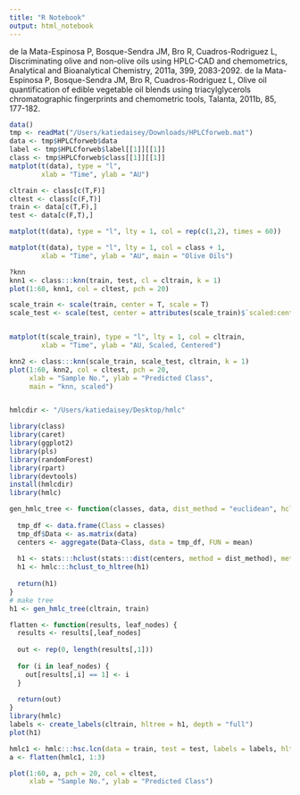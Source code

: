 ```yaml
---
title: "R Notebook"
output: html_notebook
---
```




de la Mata-Espinosa P, Bosque-Sendra JM, Bro R, Cuadros-Rodriguez L, Discriminating olive and non-olive oils using HPLC-CAD and chemometrics, Analytical and Bioanalytical Chemistry, 2011a, 399, 2083-2092.
de la Mata-Espinosa P, Bosque-Sendra JM, Bro R, Cuadros-Rodriguez L, Olive oil quantification of edible vegetable oil blends using triacylglycerols chromatographic fingerprints and chemometric tools, Talanta, 2011b, 85, 177-182.

```r
data()
tmp <- readMat("/Users/katiedaisey/Downloads/HPLCforweb.mat")
data <- tmp$HPLCforweb$data
label <- tmp$HPLCforweb$label[[1]][[1]]
class <- tmp$HPLCforweb$class[[1]][[1]]
matplot(t(data), type = "l",
        xlab = "Time", ylab = "AU")
```

```r
cltrain <- class[c(T,F)]
cltest <- class[c(F,T)]
train <- data[c(T,F),]
test <- data[c(F,T),]

matplot(t(data), type = "l", lty = 1, col = rep(c(1,2), times = 60))
```




```r
matplot(t(data), type = "l", lty = 1, col = class + 1,
        xlab = "Time", ylab = "AU", main = "Olive Oils")
```






```r
?knn
knn1 <- class:::knn(train, test, cl = cltrain, k = 1)
plot(1:60, knn1, col = cltest, pch = 20)
```



```r
scale_train <- scale(train, center = T, scale = T)
scale_test <- scale(test, center = attributes(scale_train)$`scaled:center`, scale = attributes(scale_train)$`scaled:scale`)


matplot(t(scale_train), type = "l", lty = 1, col = cltrain,
        xlab = "Time", ylab = "AU, Scaled, Centered")
```

```r
knn2 <- class:::knn(scale_train, scale_test, cltrain, k = 1)
plot(1:60, knn2, col = cltest, pch = 20,
     xlab = "Sample No.", ylab = "Predicted Class",
     main = "knn, scaled")
```


```r

```




```r
hmlcdir <- "/Users/katiedaisey/Desktop/hmlc"

library(class)
library(caret)
library(ggplot2)
library(pls)
library(randomForest)
library(rpart)
library(devtools)
install(hmlcdir)
library(hmlc)
```



```r
gen_hmlc_tree <- function(classes, data, dist_method = "euclidean", hclust_method = "ward.D2") {
  
  tmp_df <- data.frame(Class = classes)
  tmp_df$Data <- as.matrix(data)
  centers <- aggregate(Data~Class, data = tmp_df, FUN = mean)
  
  h1 <- stats:::hclust(stats:::dist(centers, method = dist_method), method = hclust_method)
  h1 <- hmlc:::hclust_to_hltree(h1)
  
  return(h1)
}
# make tree
h1 <- gen_hmlc_tree(cltrain, train)

flatten <- function(results, leaf_nodes) {
  results <- results[,leaf_nodes]
  
  out <- rep(0, length(results[,1]))
  
  for (i in leaf_nodes) {
    out[results[,i] == 1] <- i
  }
  
  return(out)
}  
library(hmlc)
labels <- create_labels(cltrain, hltree = h1, depth = "full")
plot(h1)
```


```r
hmlc1 <- hmlc:::hsc.lcn(data = train, test = test, labels = labels, hltree = h1, policy = "siblings", classifier = "randomForest", k = 1)
a <- flatten(hmlc1, 1:3)

plot(1:60, a, pch = 20, col = cltest, 
     xlab = "Sample No.", ylab = "Predicted Class")
```





